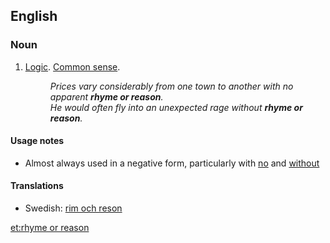 ==English==
 
===Noun===
{{en-noun|sg=[[rhyme]] [[or]] [[reason]]|-}}

# {{idiom}} [[logic|Logic]]. [[common sense|Common sense]].
#: ''Prices vary considerably from one town to another with no apparent '''rhyme or reason'''.''
#: ''He would often fly into an unexpected rage without '''rhyme or reason'''.''

====Usage notes====
* Almost always used in a negative form, particularly with [[no]] and [[without]]

====Translations====
*Swedish: [[rim och reson]]

[[et:rhyme or reason]]